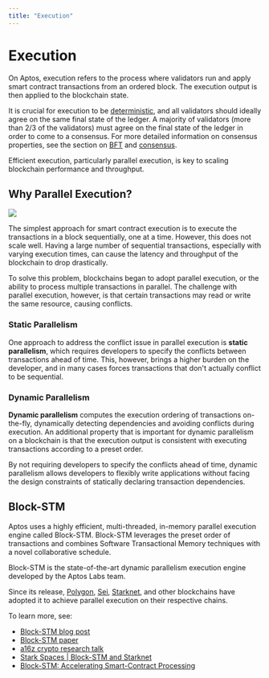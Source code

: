 ```yaml
---
title: "Execution"
---
```


# Execution

On Aptos, execution refers to the process where validators run and apply smart contract transactions 
from an ordered block. The execution output is then applied to the blockchain state.

It is crucial for execution to be 
[deterministic](https://en.wikipedia.org/wiki/Deterministic_algorithm), and all validators should 
ideally agree on the same final state of the ledger. A majority of validators (more than 2/3 of the 
validators) must agree on the final state of the ledger in order to come to a consensus. For more 
detailed information on consensus properties, see the section on 
[BFT](../glossary#byzantine-fault-tolerance-bft) and [consensus](../glossary#consensus).

Efficient execution, particularly parallel execution, is key to scaling blockchain performance and 
throughput.

## Why Parallel Execution?

![](https://miro.medium.com/v2/resize:fit:4800/format:webp/0*qG0KRe1KzsP8Odth)

The simplest approach for smart contract execution is to execute the transactions in a block 
sequentially, one at a time. However, this does not scale well. Having a large number of sequential 
transactions, especially with varying execution times, can cause the latency and throughput of the 
blockchain to drop drastically.

To solve this problem, blockchains began to adopt parallel execution, or the ability to process 
multiple transactions in parallel. The challenge with parallel execution, however, is that certain 
transactions may read or write the same resource, causing conflicts.

### Static Parallelism

One approach to address the conflict issue in parallel execution is **static parallelism**, which 
requires developers to specify the conflicts between transactions ahead of time. This, however, 
brings a higher burden on the developer, and in many cases forces transactions that don't actually 
conflict to be sequential.

### Dynamic Parallelism

**Dynamic parallelism** computes the execution ordering of transactions on-the-fly, dynamically 
detecting dependencies and avoiding conflicts during execution. An additional property that is 
important for dynamic parallelism on a blockchain is that the execution output is consistent with 
executing transactions according to a preset order.

By not requiring developers to specify the conflicts ahead of time, dynamic parallelism allows 
developers to flexibly write applications without facing the design constraints of statically 
declaring transaction dependencies.

## Block-STM

Aptos uses a highly efficient, multi-threaded, in-memory parallel execution engine called Block-STM. 
Block-STM leverages the preset order of transactions and combines Software Transactional Memory 
techniques with a novel collaborative schedule.

Block-STM is the state-of-the-art dynamic parallelism execution engine developed by the Aptos Labs 
team.

Since its release, [Polygon](https://polygon.technology/blog/innovating-the-main-chain-a-polygon-pos-study-in-parallelization), [Sei](https://forum.sei.io/t/optimistic-concurrency-control/28), 
[Starknet](https://www.starknet.io/blog/parallel-execution-and-v0-13-2/), and other blockchains have 
adopted it to achieve parallel execution on their respective chains.

To learn more, see:
- [Block-STM blog post](https://medium.com/aptoslabs/block-stm-how-we-execute-over-160k-transactions-per-second-on-the-aptos-blockchain-3b003657e4ba)
- [Block-STM paper](https://arxiv.org/pdf/2203.06871)
- [a16z crypto research talk](https://www.youtube.com/watch?v=2SE5tqPzhyw)
- [Stark Spaces | Block-STM and Starknet](https://www.youtube.com/watch?v=y1kXOi39RX0)
- [Block-STM: Accelerating Smart-Contract Processing](https://blog.chain.link/block-stm/)
